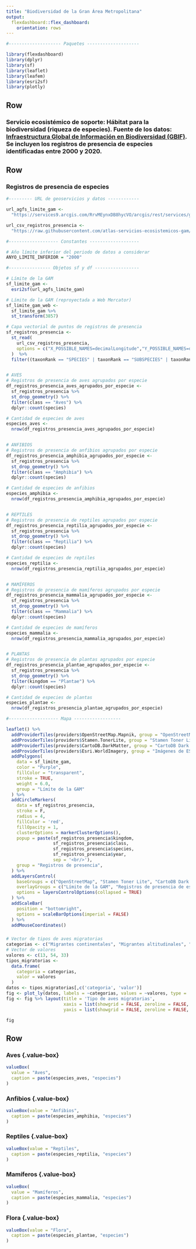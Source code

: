 ```yaml
---
title: "Biodiversidad de la Gran Área Metropolitana"
output: 
  flexdashboard::flex_dashboard:
    orientation: rows
---
```


```r
#-------------------- Paquetes --------------------

library(flexdashboard)
library(dplyr)
library(sf)
library(leaflet)
library(leafem)
library(esri2sf)
library(plotly)

```

Row {data-height=10}
-----------------------------------------------------------------------
### **Servicio ecosistémico de soporte: Hábitat para la biodiversidad (riqueza de especies). Fuente de los datos: [Infraestructura Global de Información en Biodiversidad (GBIF)](https://www.gbif.org/occurrence/download/0002762-200127171203522). Se incluyen los registros de presencia de especies identificadas entre 2000 y 2020.**

Row {data-height=800}
-----------------------------------------------------------------------

### Registros de presencia de especies {data-width=600}
```r

#--------- URL de geoservicios y datos ------------

url_agfs_limite_gam <-
  "https://services9.arcgis.com/RrvMEynxDB8hycVO/arcgis/rest/services/gam_limite_gam/FeatureServer/0"

url_csv_registros_presencia <-
  "https://raw.githubusercontent.com/atlas-servicios-ecosistemicos-gam/datos-biodiversidad/main/gam/gam-registros-presencia-chordata-plantae.csv"

#------------------- Constantes -------------------

# Año límite inferior del periodo de datos a considerar
ANYO_LIMITE_INFERIOR = "2000"

#---------------- Objetos sf y df -----------------

# Límite de la GAM
sf_limite_gam <- 
  esri2sf(url_agfs_limite_gam)

# Límite de la GAM (reproyectada a Web Mercator)
sf_limite_gam_web <- 
  sf_limite_gam %>%
  st_transform(3857)

# Capa vectorial de puntos de registros de presencia
sf_registros_presencia <- 
  st_read(
    url_csv_registros_presencia, 
    options = c("X_POSSIBLE_NAMES=decimalLongitude","Y_POSSIBLE_NAMES=decimalLatitude")
  )  %>%
  filter((taxonRank == "SPECIES" | taxonRank == "SUBSPECIES" | taxonRank == "VARIETY" | taxonRank == "FORM") & year >= ANYO_LIMITE_INFERIOR)


# AVES
# Registros de presencia de aves agrupados por especie
df_registros_presencia_aves_agrupados_por_especie <-
  sf_registros_presencia %>%
  st_drop_geometry() %>%
  filter(class == "Aves") %>%
  dplyr::count(species)

# Cantidad de especies de aves
especies_aves <-
  nrow(df_registros_presencia_aves_agrupados_por_especie)


# ANFIBIOS
# Registros de presencia de anfibios agrupados por especie
df_registros_presencia_amphibia_agrupados_por_especie <-
  sf_registros_presencia %>%
  st_drop_geometry() %>%
  filter(class == "Amphibia") %>%
  dplyr::count(species)

# Cantidad de especies de anfibios
especies_amphibia <-
  nrow(df_registros_presencia_amphibia_agrupados_por_especie)


# REPTILES
# Registros de presencia de reptiles agrupados por especie
df_registros_presencia_reptilia_agrupados_por_especie <-
  sf_registros_presencia %>%
  st_drop_geometry() %>%
  filter(class == "Reptilia") %>%
  dplyr::count(species)

# Cantidad de especies de reptiles
especies_reptilia <-
  nrow(df_registros_presencia_reptilia_agrupados_por_especie)


# MAMÍFEROS
# Registros de presencia de mamíferos agrupados por especie
df_registros_presencia_mammalia_agrupados_por_especie <-
  sf_registros_presencia %>%
  st_drop_geometry() %>%
  filter(class == "Mammalia") %>%
  dplyr::count(species)

# Cantidad de especies de mamíferos
especies_mammalia <-
  nrow(df_registros_presencia_mammalia_agrupados_por_especie)


# PLANTAS
# Registros de presencia de plantas agrupados por especie
df_registros_presencia_plantae_agrupados_por_especie <-
  sf_registros_presencia %>%
  st_drop_geometry() %>%
  filter(kingdom == "Plantae") %>%
  dplyr::count(species)

# Cantidad de especies de plantas
especies_plantae <-
  nrow(df_registros_presencia_plantae_agrupados_por_especie)

```

```r

#------------------- Mapa ------------------

leaflet() %>%
  addProviderTiles(providers$OpenStreetMap.Mapnik, group = "OpenStreetMap") %>%
  addProviderTiles(providers$Stamen.TonerLite, group = "Stamen Toner Lite") %>%
  addProviderTiles(providers$CartoDB.DarkMatter, group = "CartoDB Dark Matter") %>%
  addProviderTiles(providers$Esri.WorldImagery, group = "Imágenes de ESRI") %>%
  addPolygons(
    data = sf_limite_gam,
    color = "Purple",
    fillColor = "transparent",
    stroke = TRUE,
    weight = 6.0,
    group = "Límite de la GAM"
  ) %>%
  addCircleMarkers(
    data = sf_registros_presencia,
    stroke = F,
    radius = 4,
    fillColor = 'red',
    fillOpacity = 1,
    clusterOptions = markerClusterOptions(),
    popup = paste(sf_registros_presencia$kingdom,
                  sf_registros_presencia$class,
                  sf_registros_presencia$species,
                  sf_registros_presencia$year, 
                  sep = '<br/>'),
    group = "Registros de presencia",
  ) %>%  
  addLayersControl(
    baseGroups = c("OpenStreetMap", "Stamen Toner Lite", "CartoDB Dark Matter", "Imágenes de ESRI"),
    overlayGroups = c("Límite de la GAM", "Registros de presencia de especies"),
    options = layersControlOptions(collapsed = TRUE)    
  ) %>%  
  addScaleBar(
    position = "bottomright",
    options = scaleBarOptions(imperial = FALSE)
  ) %>%
  addMouseCoordinates()
```

### {data-width=400}
```r

# Vector de tipos de aves migratorias
categorias <- c("Migrantes continentales", "Migrantes altitudinales", "Residentes")
# Vector de valores
valores <- c(13, 54, 33)
tipos_migratorias <- 
  data.frame(
    categoria = categorias, 
    valor = valores
  )
datos <- tipos_migratorias[,c('categoria', 'valor')]
fig <- plot_ly(datos, labels = ~categorias, values = ~valores, type = 'pie')
fig <- fig %>% layout(title = 'Tipo de aves migratorias',
                      xaxis = list(showgrid = FALSE, zeroline = FALSE, showticklabels = FALSE),
                      yaxis = list(showgrid = FALSE, zeroline = FALSE, showticklabels = FALSE))

fig

```

Row {data-height=190}
-----------------------------------------------------------------------

### Aves {.value-box} {data-width=200}
```r
valueBox(
  value = "Aves", 
  caption = paste(especies_aves, "especies")
)
```

### Anfibios {.value-box} {data-width=200}
```r
valueBox(value = "Anfibios", 
  caption = paste(especies_amphibia, "especies")
)
```

### Reptiles {.value-box} {data-width=200}
```r
valueBox(value = "Reptiles", 
  caption = paste(especies_reptilia, "especies")
)
```

### Mamíferos {.value-box} {data-width=200}
```r
valueBox(
  value = "Mamíferos",
  caption = paste(especies_mammalia, "especies")
)
```

### Flora {.value-box} {data-width=200}
```r
valueBox(value = "Flora", 
  caption = paste(especies_plantae, "especies")
)
```